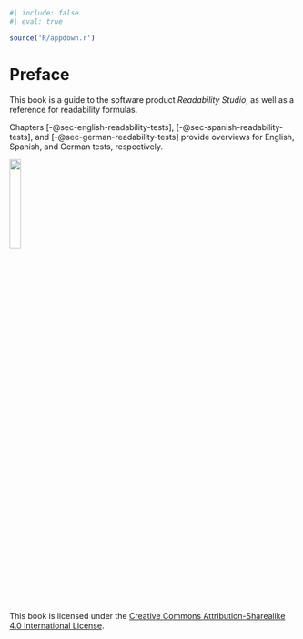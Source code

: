 ```r
#| include: false
#| eval: true

source('R/appdown.r')
```

# Preface {#sec-preface .unnumbered}

This book is a guide to the software product *Readability Studio*,
as well as a reference for readability formulas.

Chapters [-@sec-english-readability-tests], [-@sec-spanish-readability-tests],
and [-@sec-german-readability-tests] provide overviews for English, Spanish, and German tests, respectively.

::: {.content-visible when-format="html"}
<!-- PDF output will have its own copyright page after the title.-->

![](images/non-generated/by-sa.png){width=20%}

This book is licensed under the [Creative Commons Attribution-Sharealike 4.0 International License](https://creativecommons.org/licenses/by-sa/4.0/).
:::
